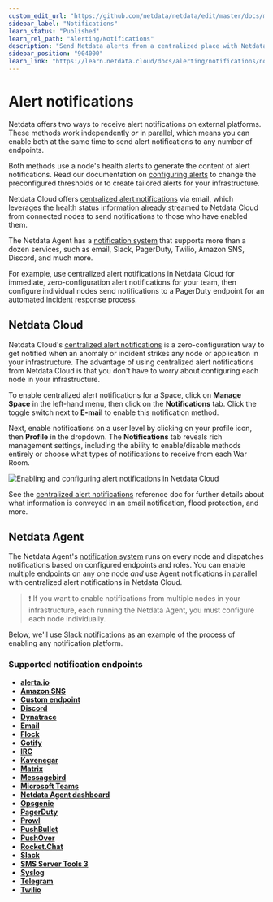 ```yaml
---
custom_edit_url: "https://github.com/netdata/netdata/edit/master/docs/monitor/enable-notifications.md"
sidebar_label: "Notifications"
learn_status: "Published"
learn_rel_path: "Alerting/Notifications"
description: "Send Netdata alerts from a centralized place with Netdata Cloud, or configure nodes individually, to enable incident response and faster resolution."
sidebar_position: "904000"
learn_link: "https://learn.netdata.cloud/docs/alerting/notifications/notifications"
---
```



# Alert notifications

Netdata offers two ways to receive alert notifications on external platforms. These methods work independently _or_ in
parallel, which means you can enable both at the same time to send alert notifications to any number of endpoints.

Both methods use a node's health alerts to generate the content of alert notifications. Read our documentation on [configuring alerts](https://github.com/netdata/netdata/blob/master/src/health/REFERENCE.md) to change the preconfigured thresholds or to create tailored alerts for your
infrastructure.

Netdata Cloud offers [centralized alert notifications](#netdata-cloud) via email, which leverages the health status
information already streamed to Netdata Cloud from connected nodes to send notifications to those who have enabled them.

The Netdata Agent has a [notification system](#netdata-agent) that supports more than a dozen services, such as email,
Slack, PagerDuty, Twilio, Amazon SNS, Discord, and much more.

For example, use centralized alert notifications in Netdata Cloud for immediate, zero-configuration alert notifications
for your team, then configure individual nodes send notifications to a PagerDuty endpoint for an automated incident
response process.

## Netdata Cloud

Netdata Cloud's [centralized alert
notifications](/docs/alerting/notifications/centralized-cloud-notifications/centralized-cloud-notifications-reference) is a zero-configuration way to
get notified when an anomaly or incident strikes any node or application in your infrastructure. The advantage of using
centralized alert notifications from Netdata Cloud is that you don't have to worry about configuring each node in your
infrastructure.

To enable centralized alert notifications for a Space, click on **Manage Space** in the left-hand menu, then click on
the **Notifications** tab. Click the toggle switch next to **E-mail** to enable this notification method.

Next, enable notifications on a user level by clicking on your profile icon, then **Profile** in the dropdown. The
**Notifications** tab reveals rich management settings, including the ability to enable/disable methods entirely or
choose what types of notifications to receive from each War Room.

![Enabling and configuring alert notifications in Netdata
Cloud](https://user-images.githubusercontent.com/1153921/101936280-93c50900-3b9d-11eb-9ba0-d6927fa872b7.gif)

See the [centralized alert notifications](/docs/alerting/notifications/centralized-cloud-notifications/centralized-cloud-notifications-reference)
reference doc for further details about what information is conveyed in an email notification, flood protection, and
more.

## Netdata Agent

The Netdata Agent's [notification system](https://github.com/netdata/netdata/blob/master/src/health/notifications/README.md) runs on every node and dispatches
notifications based on configured endpoints and roles. You can enable multiple endpoints on any one node _and_ use Agent
notifications in parallel with centralized alert notifications in Netdata Cloud.

> ❗ If you want to enable notifications from multiple nodes in your infrastructure, each running the Netdata Agent, you
> must configure each node individually.

Below, we'll use [Slack notifications](#enable-slack-notifications) as an example of the process of enabling any
notification platform.

### Supported notification endpoints

-   [**alerta.io**](/docs/alerting/notifications/agent-dispatched-notifications/alerta)
-   [**Amazon SNS**](/docs/alerting/notifications/agent-dispatched-notifications/aws-sns)
-   [**Custom endpoint**](/docs/alerting/notifications/agent-dispatched-notifications/custom)
-   [**Discord**](/docs/alerting/notifications/agent-dispatched-notifications/discord)
-   [**Dynatrace**](/docs/alerting/notifications/agent-dispatched-notifications/dynatrace)
-   [**Email**](/docs/alerting/notifications/agent-dispatched-notifications/email)
-   [**Flock**](/docs/alerting/notifications/agent-dispatched-notifications/flock)
-   [**Gotify**](/docs/alerting/notifications/agent-dispatched-notifications/gotify)
-   [**IRC**](/docs/alerting/notifications/agent-dispatched-notifications/irc)
-   [**Kavenegar**](/docs/alerting/notifications/agent-dispatched-notifications/kavenegar)
-   [**Matrix**](/docs/alerting/notifications/agent-dispatched-notifications/matrix)
-   [**Messagebird**](/docs/alerting/notifications/agent-dispatched-notifications/messagebird)
-   [**Microsoft Teams**](/docs/alerting/notifications/agent-dispatched-notifications/microsoft-teams)
-   [**Netdata Agent dashboard**](https://github.com/netdata/netdata/blob/master/src/health/notifications/web/README.md)
-   [**Opsgenie**](/docs/alerting/notifications/agent-dispatched-notifications/opsgenie)
-   [**PagerDuty**](/docs/alerting/notifications/agent-dispatched-notifications/pagerduty)
-   [**Prowl**](/docs/alerting/notifications/agent-dispatched-notifications/prowl)
-   [**PushBullet**](/docs/alerting/notifications/agent-dispatched-notifications/pushbullet)
-   [**PushOver**](/docs/alerting/notifications/agent-dispatched-notifications/pushover)
-   [**Rocket.Chat**](/docs/alerting/notifications/agent-dispatched-notifications/rocketchat)
-   [**Slack**](/docs/alerting/notifications/agent-dispatched-notifications/slack)
-   [**SMS Server Tools 3**](/docs/alerting/notifications/agent-dispatched-notifications/sms)
-   [**Syslog**](/docs/alerting/notifications/agent-dispatched-notifications/syslog)
-   [**Telegram**](/docs/alerting/notifications/agent-dispatched-notifications/telegram)
-   [**Twilio**](/docs/alerting/notifications/agent-dispatched-notifications/twilio)


